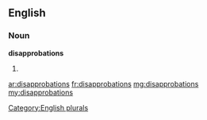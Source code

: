 ==English==

===Noun===
'''disapprobations'''

# {{plural of|[[disapprobation]]}}

[[Category:English plurals]]

[[ar:disapprobations]]
[[fr:disapprobations]]
[[mg:disapprobations]]
[[my:disapprobations]]